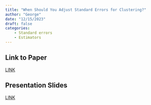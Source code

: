 ```yaml
---
title: "When Should You Adjust Standard Errors for Clustering?"
author: "George"
date: "12/15/2023"
draft: false
categories: 
    - Standard errors
    - Estimators
---
```


## Link to Paper
[LINK](https://academic.oup.com/qje/article/138/1/1/6750017)  

## Presentation Slides
[LINK](https://github.com/HW-Econ/HW-Econ.github.io/blob/6bbca81e0d0f575d2827c2d9d76e32cff8af7b79/posts/files/When%20to%20cluster%20reading%20group.pdf)
